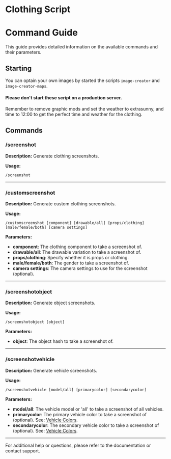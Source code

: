 
# Clothing Script

<ResourceLinks link="https://shop.stausi.com/package/6554614" />

# Command Guide

This guide provides detailed information on the available commands and their parameters.

## Starting
You can optain your own images by started the scripts `image-creator` and `image-creator-maps`.
#### Please don't start these script on a production server.

<Callout type="info">
Remember to remove graphic mods and set the weather to extrasunny, and time to 12:00 to get the perfect time and weather for the clothing.
</Callout>

## Commands

### **/screenshot**

**Description:**
Generate clothing screenshots.

**Usage:**
```
/screenshot
```

---

### **/customscreenshot**

**Description:**
Generate custom clothing screenshots.

**Usage:**
```
/customscreenshot [component] [drawable/all] [props/clothing] [male/female/both] [camera settings]
```

**Parameters:**
- **component**: The clothing component to take a screenshot of.
- **drawable/all**: The drawable variation to take a screenshot of.
- **props/clothing**: Specify whether it is props or clothing.
- **male/female/both**: The gender to take a screenshot of.
- **camera settings**: The camera settings to use for the screenshot (optional).

---

### **/screenshotobject**

**Description:**
Generate object screenshots.

**Usage:**
```
/screenshotobject [object]
```

**Parameters:**
- **object**: The object hash to take a screenshot of.

---

### **/screenshotvehicle**

**Description:**
Generate vehicle screenshots.

**Usage:**
```
/screenshotvehicle [model/all] [primarycolor] [secondarycolor]
```

**Parameters:**
- **model/all**: The vehicle model or 'all' to take a screenshot of all vehicles.
- **primarycolor**: The primary vehicle color to take a screenshot of (optional). See: [Vehicle Colors](https://wiki.rage.mp/index.php?title=Vehicle_Colors).
- **secondarycolor**: The secondary vehicle color to take a screenshot of (optional). See: [Vehicle Colors](https://wiki.rage.mp/index.php?title=Vehicle_Colors).

---

For additional help or questions, please refer to the documentation or contact support.